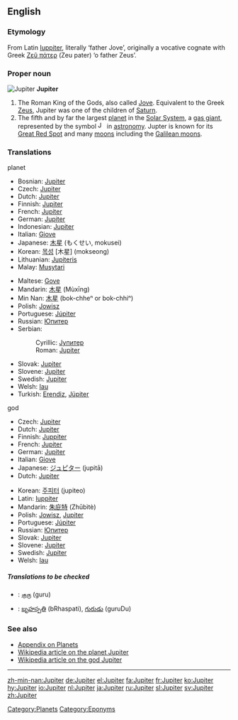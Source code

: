 {{see|Júpiter}}

==English==

===Etymology===
{{wikipedia}}
From Latin [[Iuppiter]], literally ‘father Jove’, originally a vocative cognate with Greek [[Ζεύς πάτερ|Ζεῦ πάτερ]] (Zeu pater) ‘ο father Zeus’.

===Proper noun===
[[Image:Jupiter.jpg|thumb|Jupiter]]
'''Jupiter'''

# The Roman King of the Gods, also called [[Jove]]. Equivalent to the Greek [[Zeus]], Jupiter was one of the children of [[Saturn]].
# The fifth and by far the largest [[planet]] in the [[Solar System]], a [[gas giant]], represented by the symbol [[Image:Jupiter symbol.svg|16px]] in [[astronomy]]. Jupter is known for its [[Great Red Spot]] and many [[moon]]s including the [[Galilean moons]].

===Translations===
;planet
{{top}}
*Bosnian: [[#Bosnian|Jupiter]] {{m}}
*Czech: [[#Czech|Jupiter]] {{m}}
*Dutch: [[#Dutch|Jupiter]]
*Finnish: [[#Finnish|Jupiter]]
*French: [[#French|Jupiter]] {{f}}
*German: [[#German|Jupiter]] {{m}}
*Indonesian: [[#Indonesian|Jupiter]]
*Italian: [[Giove]]
*Japanese: [[木星]] (もくせい, mokusei)
*Korean: [[목성]] [木星] (mokseong)
*Lithuanian: [[Jupiteris]] {{m}}
*Malay: [[Musytari]]
{{mid}}
*Maltese: [[Gove]]
*Mandarin: [[木星]] (Mùxīng)
*Min Nan: [[木星]] (bo{{unicode|̍}}k-chheⁿ or bo{{unicode|̍}}k-chhiⁿ)
*Polish: [[Jowisz]] {{m}}
*Portuguese: [[Júpiter]] {{m}}
*Russian: [[Юпитер]] {{m}}
*Serbian:
*:Cyrillic: [[Јупитер]] {{m}}
*:Roman: [[#Serbian|Jupiter]] {{m}}
*Slovak: [[Jupiter#Slovak|Jupiter]] {{m}}
*Slovene: [[#Slovene|Jupiter]] {{m}}
*Swedish: [[#Swedish|Jupiter]]
*Welsh: [[Iau]] {{m}}
*Turkish: [[Erendiz]], [[Jüpiter]] 
{{bottom}}

;god
{{top}}
*Czech: [[#Czech|Jupiter]] {{m}}
*Dutch: [[#Dutch|Jupiter]]
*Finnish: [[Juppiter]]
*French: [[#French|Jupiter]] {{m}}
*German: [[#German|Jupiter]] {{m}}
*Italian: [[Giove]]
*Japanese: [[ジュピター]] (jupitā)
*Dutch: [[#Dutch|Jupiter]]
{{mid}}
*Korean: [[주피터]] (jupiteo)
*Latin: [[Iuppiter]] {{m}}
*Mandarin: [[朱庇特]] (Zhūbìtè)
*Polish: [[Jowisz]], [[#Polish|Jupiter]] {{m}}
*Portuguese: [[Júpiter]] {{m}}
*Russian: [[Юпитер]] {{m}}
*Slovak: [[Jupiter#Slovak|Jupiter]] {{m}}
*Slovene: [[#Slovene|Jupiter]] {{m}}
*Swedish: [[#Swedish|Jupiter]]
*Welsh: [[Iau]] {{m}}
{{bottom}}

=====Translations to be checked=====
{{checktrans}}
{{top}}
{{mid}}
*{{ttbc|Tamil}}: [[குரு]] (guru)
*{{ttbc|Telugu}}: [[బృహస్పతి]] (bRhaspati), [[గురుడు]] (guruDu)
{{bottom}}

===See also===
*[[Wiktionary Appendix:Planets|Appendix on Planets]]
*[[w:Jupiter| Wikipedia article on the planet Jupiter]]
*[[w:Jupiter (god)| Wikipedia article on the god Jupiter]]

[[Category:Planets]]
[[Category:Eponyms]]

----

[[zh-min-nan:Jupiter]]
[[de:Jupiter]]
[[el:Jupiter]]
[[fa:Jupiter]]
[[fr:Jupiter]]
[[ko:Jupiter]]
[[hy:Jupiter]]
[[io:Jupiter]]
[[nl:Jupiter]]
[[ja:Jupiter]]
[[ru:Jupiter]]
[[sl:Jupiter]]
[[sv:Jupiter]]
[[zh:Jupiter]]